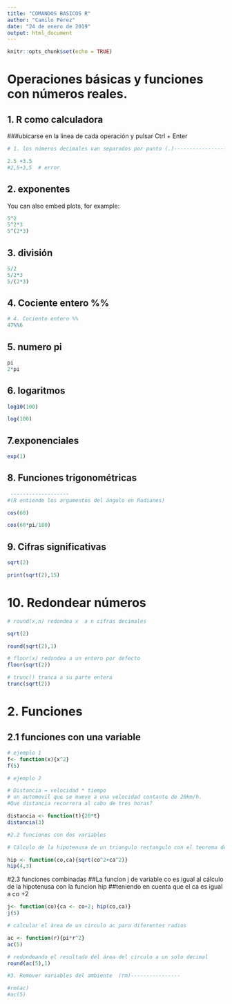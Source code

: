 ```yaml
---
title: "COMANDOS BASICOS R"
author: "Camilo Pérez"
date: "24 de enero de 2019"
output: html_document
---
```


```r
knitr::opts_chunk$set(echo = TRUE)
```

# Operaciones básicas y funciones con números reales.
## 1. R como calculadora 
###ubicarse en la linea de cada operación  y pulsar Ctrl + Enter
```r

# 1. los números decimales van separados por punto (.)----------------------

2.5 +3.5
#2,5+3,5  # error


```

## 2. exponentes

You can also embed plots, for example:

```r

5^2
5^2*3
5^(2*3)


```
## 3. división
```r
5/2
5/2*3
5/(2*3)

```
## 4. Cociente entero %%

```r
# 4. Cociente entero %%
47%%6 


```
## 5. numero pi
```r
pi
2*pi


```

## 6. logaritmos
```r

log10(100)

log(100)


```
## 7.exponenciales
```r
exp(1)

```
## 8. Funciones trigonométricas
```r

 -------------------
#(R entiende los argumentos del ángulo en Radianes)

cos(60)

cos(60*pi/180)


```
## 9. Cifras significativas
```r


sqrt(2) 

print(sqrt(2),15)


```
# 10. Redondear números
```r
# round(x,n) redondea x  a n cifras decimales

sqrt(2)

round(sqrt(2),1)

# floor(x) redondea a un entero por defecto 
floor(sqrt(2))

# trunc() trunca a su parte entera
trunc(sqrt(2))
```
# 2. Funciones
## 2.1 funciones con una variable 
```r

# ejemplo 1
f<- function(x){x^2}
f(5)

# ejemplo 2

# Distancia = velocidad * tiempo 
# un automovil que se mueve a una velocidad contante de 20km/h. 
#Que distancia recorrera al cabo de tres horas?

distancia <- function(t){20*t}
distancia(3)

#2.2 funciones con dos variables

# Cálculo de la hipotenusa de un triangulo rectangulo con el teorema de Pitagoras

hip <- function(co,ca){sqrt(co^2+ca^2)}
hip(4,3)


```
#2.3 funciones combinadas
##La funcion j de variable co es igual al cálculo de la hipotenusa con la funcion hip 
##teniendo en cuenta que el ca es igual a co +2
```r

j<- function(co){ca <- co+2; hip(co,ca)}
j(5)

# calcular el área de un circulo ac para diferentes radios

ac <- function(r){pi*r^2}
ac(5)

# redondeando el resultado del área del circulo a un solo decimal
round(ac(5),1)

#3. Remover variables del ambiente  (rm)----------------

#rm(ac)
#ac(5)
```


